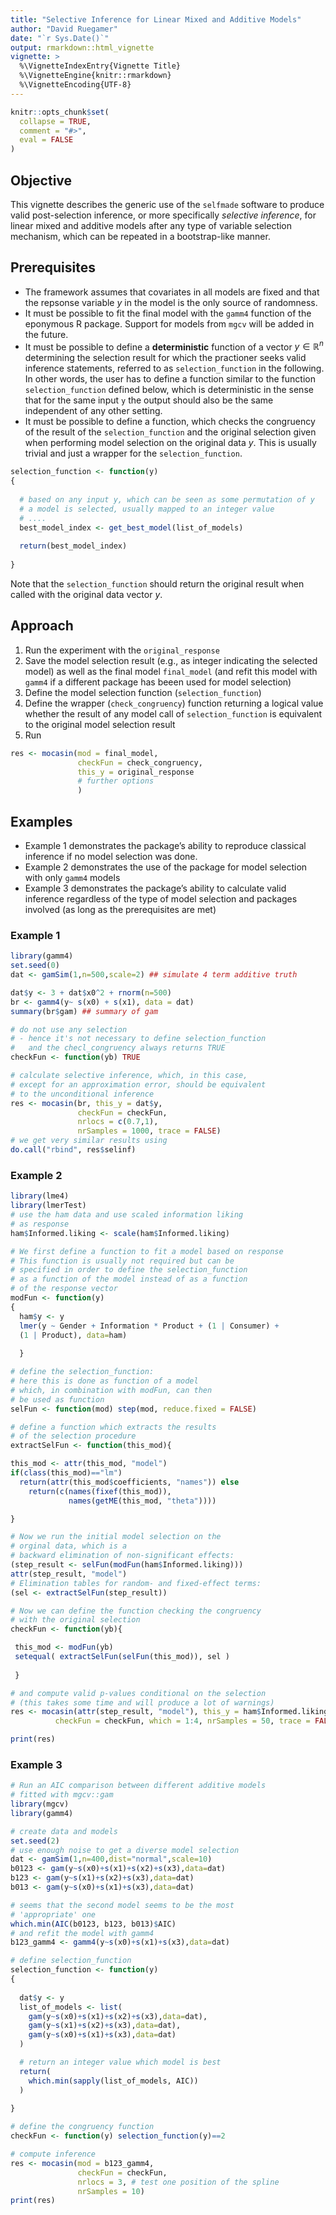 ```yaml
---
title: "Selective Inference for Linear Mixed and Additive Models"
author: "David Ruegamer"
date: "`r Sys.Date()`"
output: rmarkdown::html_vignette
vignette: >
  %\VignetteIndexEntry{Vignette Title}
  %\VignetteEngine{knitr::rmarkdown}
  %\VignetteEncoding{UTF-8}
---
```


```r
knitr::opts_chunk$set(
  collapse = TRUE,
  comment = "#>",
  eval = FALSE
)
```

## Objective

This vignette describes the generic use of the `selfmade` software to produce valid post-selection inference, or more specifically *selective inference*, for linear mixed and additive models after any type of variable selection mechanism, which can be repeated in a bootstrap-like manner.

## Prerequisites

- The framework assumes that covariates in all models are fixed and that the repsonse variable $y$ in the model is the only source of randomness.
- It must be possible to fit the final model with the `gamm4` function of the eponymous R package. Support for models from `mgcv` will be added in the future.
- It must be possible to define a __deterministic__ function of a vector $y \in \mathbb{R}^n$ determining the selection result for which the practioner seeks valid inference statements, referred to as `selection_function` in the following. In other words, the user has to define a function similar to the function `selection_function` defined below, which is deterministic in the sense that for the same input `y` the output should also be the same independent of any other setting.
- It must be possible to define a function, which checks the congruency of the result of the `selection_function` and the original selection given when performing model selection on the original data $y$. This is usually trivial and just a wrapper for the `selection_function`.

```r
selection_function <- function(y)
{
  
  # based on any input y, which can be seen as some permutation of y
  # a model is selected, usually mapped to an integer value
  # ....
  best_model_index <- get_best_model(list_of_models)
  
  return(best_model_index)
  
}
```

Note that the `selection_function` should return the original result when called with the original data vector $y$.

## Approach

1. Run the experiment with the `original_response`
2. Save the model selection result (e.g., as integer indicating the selected model) as well as the final model `final_model` (and refit this model with `gamm4` if a different package has beeen used for model selection)
3. Define the model selection function (`selection_function`)
4. Define the wrapper (`check_congruency`) function returning a logical value whether the result of any model call of `selection_function` is equivalent to the original model selection result
5. Run

```r
res <- mocasin(mod = final_model,
               checkFun = check_congruency,
               this_y = original_response
               # further options
               )
```


## Examples

* Example 1 demonstrates the package's ability to reproduce classical inference if no model selection was done.
* Example 2 demonstrates the use of the package for model selection with only `gamm4` models
* Example 3 demonstrates the package's ability to calculate valid inference regardless of the type of model selection and packages involved (as long as the prerequisites are met)

### Example 1

```r
library(gamm4)
set.seed(0)
dat <- gamSim(1,n=500,scale=2) ## simulate 4 term additive truth

dat$y <- 3 + dat$x0^2 + rnorm(n=500)
br <- gamm4(y~ s(x0) + s(x1), data = dat)
summary(br$gam) ## summary of gam

# do not use any selection
# - hence it's not necessary to define selection_function
#   and the checl_congruency always returns TRUE
checkFun <- function(yb) TRUE

# calculate selective inference, which, in this case,
# except for an approximation error, should be equivalent
# to the unconditional inference
res <- mocasin(br, this_y = dat$y,
               checkFun = checkFun,
               nrlocs = c(0.7,1),
               nrSamples = 1000, trace = FALSE)
# we get very similar results using
do.call("rbind", res$selinf)
```

### Example 2

```r
library(lme4)
library(lmerTest)
# use the ham data and use scaled information liking
# as response
ham$Informed.liking <- scale(ham$Informed.liking)

# We first define a function to fit a model based on response
# This function is usually not required but can be 
# specified in order to define the selection_function
# as a function of the model instead of as a function
# of the response vector
modFun <- function(y)
{
  ham$y <- y
  lmer(y ~ Gender + Information * Product + (1 | Consumer) +
  (1 | Product), data=ham)
  
  }

# define the selection_function:
# here this is done as function of a model
# which, in combination with modFun, can then
# be used as function 
selFun <- function(mod) step(mod, reduce.fixed = FALSE)

# define a function which extracts the results 
# of the selection procedure
extractSelFun <- function(this_mod){

this_mod <- attr(this_mod, "model")
if(class(this_mod)=="lm") 
  return(attr(this_mod$coefficients, "names")) else
    return(c(names(fixef(this_mod)), 
             names(getME(this_mod, "theta"))))

}

# Now we run the initial model selection on the 
# orginal data, which is a 
# backward elimination of non-significant effects:
(step_result <- selFun(modFun(ham$Informed.liking)))
attr(step_result, "model")
# Elimination tables for random- and fixed-effect terms:
(sel <- extractSelFun(step_result))

# Now we can define the function checking the congruency
# with the original selection
checkFun <- function(yb){ 

 this_mod <- modFun(yb)
 setequal( extractSelFun(selFun(this_mod)), sel )
 
 }

# and compute valid p-values conditional on the selection
# (this takes some time and will produce a lot of warnings)
res <- mocasin(attr(step_result, "model"), this_y = ham$Informed.liking,
          checkFun = checkFun, which = 1:4, nrSamples = 50, trace = FALSE)

print(res)
```

### Example 3

```r
# Run an AIC comparison between different additive models 
# fitted with mgcv::gam 
library(mgcv)
library(gamm4)

# create data and models
set.seed(2)
# use enough noise to get a diverse model selection
dat <- gamSim(1,n=400,dist="normal",scale=10)
b0123 <- gam(y~s(x0)+s(x1)+s(x2)+s(x3),data=dat)
b123 <- gam(y~s(x1)+s(x2)+s(x3),data=dat)
b013 <- gam(y~s(x0)+s(x1)+s(x3),data=dat)

# seems that the second model seems to be the most 
# 'appropriate' one
which.min(AIC(b0123, b123, b013)$AIC)
# and refit the model with gamm4
b123_gamm4 <- gamm4(y~s(x0)+s(x1)+s(x3),data=dat)

# define selection_function
selection_function <- function(y)
{
  
  dat$y <- y
  list_of_models <- list(
    gam(y~s(x0)+s(x1)+s(x2)+s(x3),data=dat),
    gam(y~s(x1)+s(x2)+s(x3),data=dat),
    gam(y~s(x0)+s(x1)+s(x3),data=dat)
  )

  # return an integer value which model is best
  return(
    which.min(sapply(list_of_models, AIC))
  )
  
}

# define the congruency function
checkFun <- function(y) selection_function(y)==2

# compute inference
res <- mocasin(mod = b123_gamm4,
               checkFun = checkFun,
               nrlocs = 3, # test one position of the spline
               nrSamples = 10)
print(res)
```

